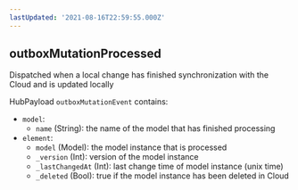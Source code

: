 ```yaml
---
lastUpdated: '2021-08-16T22:59:55.000Z'
---
```

## outboxMutationProcessed

Dispatched when a local change has finished synchronization with the Cloud and is updated locally

HubPayload `outboxMutationEvent` contains:
- `model`:
    - `name` (String): the name of the model that has finished processing
- `element`: 
    - `model` (Model): the model instance that is processed
    - `_version` (Int): version of the model instance
    - `_lastChangedAt` (Int): last change time of model instance (unix time)
    - `_deleted` (Bool): true if the model instance has been deleted in Cloud
